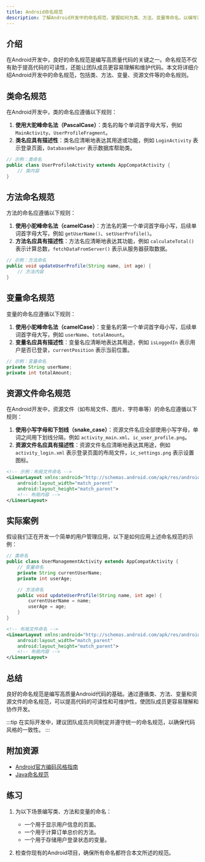```yaml
---
title: Android命名规范
description: 了解Android开发中的命名规范，掌握如何为类、方法、变量等命名，以编写清晰、可维护的代码。
---
```


## 介绍

在Android开发中，良好的命名规范是编写高质量代码的关键之一。命名规范不仅有助于提高代码的可读性，还能让团队成员更容易理解和维护代码。本文将详细介绍Android开发中的命名规范，包括类、方法、变量、资源文件等的命名规则。

## 类命名规范

在Android开发中，类的命名应遵循以下规则：

1. **使用大驼峰命名法（PascalCase）**：类名的每个单词首字母大写，例如 `MainActivity`、`UserProfileFragment`。
2. **类名应具有描述性**：类名应清晰地表达其用途或功能，例如 `LoginActivity` 表示登录页面，`DatabaseHelper` 表示数据库帮助类。

```java
// 示例：类命名
public class UserProfileActivity extends AppCompatActivity {
    // 类内容
}
```

## 方法命名规范

方法的命名应遵循以下规则：

1. **使用小驼峰命名法（camelCase）**：方法名的第一个单词首字母小写，后续单词首字母大写，例如 `getUserName()`、`setUserProfile()`。
2. **方法名应具有描述性**：方法名应清晰地表达其功能，例如 `calculateTotal()` 表示计算总数，`fetchDataFromServer()` 表示从服务器获取数据。

```java
// 示例：方法命名
public void updateUserProfile(String name, int age) {
    // 方法内容
}
```

## 变量命名规范

变量的命名应遵循以下规则：

1. **使用小驼峰命名法（camelCase）**：变量名的第一个单词首字母小写，后续单词首字母大写，例如 `userName`、`totalAmount`。
2. **变量名应具有描述性**：变量名应清晰地表达其用途，例如 `isLoggedIn` 表示用户是否已登录，`currentPosition` 表示当前位置。

```java
// 示例：变量命名
private String userName;
private int totalAmount;
```

## 资源文件命名规范

在Android开发中，资源文件（如布局文件、图片、字符串等）的命名应遵循以下规则：

1. **使用小写字母和下划线（snake_case）**：资源文件名应全部使用小写字母，单词之间用下划线分隔，例如 `activity_main.xml`、`ic_user_profile.png`。
2. **资源文件名应具有描述性**：资源文件名应清晰地表达其用途，例如 `activity_login.xml` 表示登录页面的布局文件，`ic_settings.png` 表示设置图标。

```xml
<!-- 示例：布局文件命名 -->
<LinearLayout xmlns:android="http://schemas.android.com/apk/res/android"
    android:layout_width="match_parent"
    android:layout_height="match_parent">
    <!-- 布局内容 -->
</LinearLayout>
```

## 实际案例

假设我们正在开发一个简单的用户管理应用，以下是如何应用上述命名规范的示例：

```java
// 类命名
public class UserManagementActivity extends AppCompatActivity {
    // 变量命名
    private String currentUserName;
    private int userAge;

    // 方法命名
    public void updateUserProfile(String name, int age) {
        currentUserName = name;
        userAge = age;
    }
}
```

```xml
<!-- 布局文件命名 -->
<LinearLayout xmlns:android="http://schemas.android.com/apk/res/android"
    android:layout_width="match_parent"
    android:layout_height="match_parent">
    <!-- 布局内容 -->
</LinearLayout>
```

## 总结

良好的命名规范是编写高质量Android代码的基础。通过遵循类、方法、变量和资源文件的命名规范，可以提高代码的可读性和可维护性，使团队成员更容易理解和协作开发。

:::tip
在实际开发中，建议团队成员共同制定并遵守统一的命名规范，以确保代码风格的一致性。
:::

## 附加资源

- [Android官方编码风格指南](https://developer.android.com/kotlin/style-guide)
- [Java命名规范](https://www.oracle.com/java/technologies/javase/codeconventions-namingconventions.html)

## 练习

1. 为以下场景编写类、方法和变量的命名：
   - 一个用于显示用户信息的页面。
   - 一个用于计算订单总价的方法。
   - 一个用于存储用户登录状态的变量。

2. 检查你现有的Android项目，确保所有命名都符合本文所述的规范。

